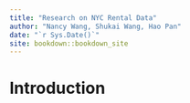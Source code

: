 ```yaml
--- 
title: "Research on NYC Rental Data"
author: "Nancy Wang, Shukai Wang, Hao Pan"
date: "`r Sys.Date()`"
site: bookdown::bookdown_site
---
```


# Introduction

